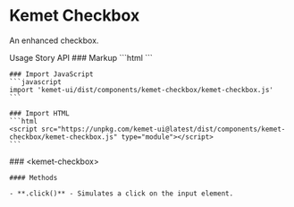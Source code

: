 
<Meta of={CheckboxStories} />

# Kemet Checkbox

An enhanced checkbox.

<kemet-tabs measure-height="500" divider>
  <kemet-tab slot="tab">Usage</kemet-tab>
  <kemet-tab slot="tab">Story</kemet-tab>
  <kemet-tab slot="tab">API</kemet-tab>
  <kemet-tab-panel slot="panel">
    ### Markup
    ```html
    <kemet-checkbox label="The label."></kemet-checkbox>
    ```

    ### Import JavaScript
    ```javascript
    import 'kemet-ui/dist/components/kemet-checkbox/kemet-checkbox.js'
    ```

    ### Import HTML
    ```html
    <script src="https://unpkg.com/kemet-ui@latest/dist/components/kemet-checkbox/kemet-checkbox.js" type="module"></script>
    ```
  </kemet-tab-panel>
  <kemet-tab-panel slot="panel">
    <Canvas of={CheckboxStories.Standard} />
    <ArgsTable story={PRIMARY_STORY} />
  </kemet-tab-panel>
  <kemet-tab-panel slot="panel">
    ### &lt;kemet-checkbox&gt;
    <ArgsTable of="kemet-checkbox" />

    #### Methods

    - **.click()** - Simulates a click on the input element.
  </kemet-tab-panel>
</kemet-tabs>
